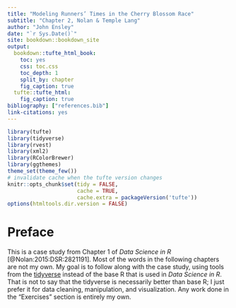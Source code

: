 ```yaml
---
title: "Modeling Runners’ Times in the Cherry Blossom Race"
subtitle: "Chapter 2, Nolan & Temple Lang"
author: "John Ensley"
date: "`r Sys.Date()`"
site: bookdown::bookdown_site
output:
  bookdown::tufte_html_book:
    toc: yes
    css: toc.css
    toc_depth: 1
    split_by: chapter
    fig_caption: true
  tufte::tufte_html:
    fig_caption: true
bibliography: ["references.bib"]
link-citations: yes
---
```


```r
library(tufte)
library(tidyverse)
library(rvest)
library(xml2)
library(RColorBrewer)
library(ggthemes)
theme_set(theme_few())
# invalidate cache when the tufte version changes
knitr::opts_chunk$set(tidy = FALSE,
                      cache = TRUE,
                      cache.extra = packageVersion('tufte'))
options(htmltools.dir.version = FALSE)
```

# Preface {-}

This is a case study from Chapter 1 of _Data Science in R_ [@Nolan:2015:DSR:2821191]. Most of the words in the following chapters are not my own. My goal is to follow along with the case study, using tools from the [tidyverse](tidyverse.org) instead of the base R that is used in _Data Science in R_. That is not to say that the tidyverse is necessarily better than base R; I just prefer it for data cleaning, manipulation, and visualization. Any work done in the "Exercises" section is entirely my own.